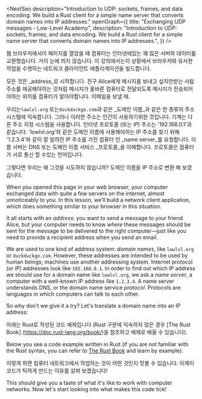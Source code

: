 
<NextSeo
  description="Introduction to UDP: sockets, frames, and data encoding. We build a Rust client for a simple name server that converts domain names into IP addresses."
  openGraph={{
    title: "Exchanging UDP messages - Low-Level Academy",
    description:
      "Introduction to UDP: sockets, frames, and data encoding. We build a Rust client for a simple name server that converts domain names into IP addresses.",
  }}
/>

웹 브라우저에서이 페이지를 열었을 때 컴퓨터는 인터넷에있는 꽤 많은 서버와 데이터를 교환했습니다. 거의 눈에 띄지 않습니다. 이 강의에서는이 상황에서 브라우저와 유사한 작업을 수행하는 네트워크 클라이언트 애플리케이션을 빌드합니다.

모든 것은 _address_로 시작합니다. 친구 Alice에게 메시지를 보내고 싶지만받는 사람 주소를 제공해야하는 것처럼 메시지가 올바른 컴퓨터로 전달되도록 메시지가 전송되어야하는 위치를 컴퓨터가 알아야합니다. 이메일을 보낼 때.

우리는`lowlvl.org` 또는`duckduckgo.com`과 같은 _도메인 이름_과 같은 한 종류의 주소 시스템에 익숙합니다. 그러나 이러한 주소는 인간이 사용하기위한 것입니다. 기계는 다른 주소 지정 시스템을 사용합니다. 인터넷 프로토콜 (또는 _IP_) 주소는 '192.168.0.1'과 같습니다.
'lowlvl.org'와 같은 도메인 이름에 사용해야하는 IP 주소를 찾기 위해 '1.2.3.4'와 같이 잘 알려진 IP 주소를 가진 컴퓨터 인 _name server_를 요청합니다. 이름 서버는 DNS 또는 도메인 이름 서비스 _프로토콜_을 이해합니다. 프로토콜은 컴퓨터가 서로 통신 할 수있는 언어입니다.

그렇다면 우리는 왜 그것을 시도하지 않습니까? 도메인 이름을 IP 주소로 변환 해 보겠습니다.


When you opened this page in your web browser, your computer exchanged data with quite a few servers on the internet,
almost unnoticeably to you. In this lesson, we’ll build a network client application, which does something similar to
your browser in this situation.

It all starts with an _address_: you want to send a message to your friend Alice, but your computer needs to know
_where_ these messages should be sent for the message to be delivered to the right computer—just like you need to
provide a recipient address when you send an email.

We are used to one kind of address system: _domain names_, like `lowlvl.org` or `duckduckgo.com`. However, these
addresses are intended to be used by human beings; machines use another addressing system.
Internet protocol (or _IP_) addresses look like `192.168.0.1`. In order to find out which IP address we should use
for a domain name like `lowlvl.org`, we ask a _name server_, a computer with a well-known IP address like
`1.2.3.4`. A name server understands DNS, or the domain name service _protocol_. Protocols are languages in
which computers can talk to each other.

So why don't we give it a try? Let's translate a domain name into an IP address:

<div id="lesson1-dns-form">
  <DnsRequestForm />
</div>

아래는 Rust로 작성된 코드 예제입니다 (Rust 구문에 익숙하지 않은 경우 [The Rust Book] (https://doc.rust-lang.org/book/)을 참조하고 예제로 배울 수 있습니다).

Below you see a code example written in Rust (if you are not familiar with the Rust syntax, you can refer to
[The Rust Book](https://doc.rust-lang.org/book/) and learn by example).

<Playground id="fullDemo" codeWrapperFn={wrapFullDemoCode}>
  <FullDemoVis />
</Playground>

이렇게 하면 컴퓨터 네트워크에서 작업하는 것이 어떤 것인지 맛볼 수 있습니다. 이제이 코드가 틱하게 만드는 이유를 살펴 보겠습니다!

This should give you a taste of what it's like to work with computer networks. Now let's start looking into
what makes this code tick!
